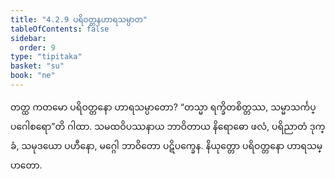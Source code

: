 ```yaml
---
title: "4.2.9 ပရိဝတ္တနဟာရသမ္ပာတ"
tableOfContents: false
sidebar:
  order: 9
type: "tipitaka"
basket: "su"
book: "ne"
---
```



<DynamicBreadcrumb />

<Division number="71" book="ne" e="ch" v="27" p="87">

<Paragraph number="515" book="ne">
တတ္ထ ကတမော ပရိဝတ္တနော ဟာရသမ္ပာတော?
</Paragraph>

<Paragraph number="516" book="ne">
“တသ္မာ ရက္ခိတစိတ္တဿ, သမ္မာသင်္ကပ္ပဂေါစရော”တိ ဂါထာ. သမထဝိပဿနာယ ဘာဝိတာယ နိရောဓော ဖလံ, ပရိညာတံ ဒုက္ခံ, သမုဒယော ပဟီနော, မဂ္ဂေါ ဘာဝိတော ပဋိပက္ခေန.

</Paragraph>
</Division>

<Paragraph number="517" type="center" book="ne">
နိယုတ္တော ပရိဝတ္တနော ဟာရသမ္ပာတော.
</Paragraph>